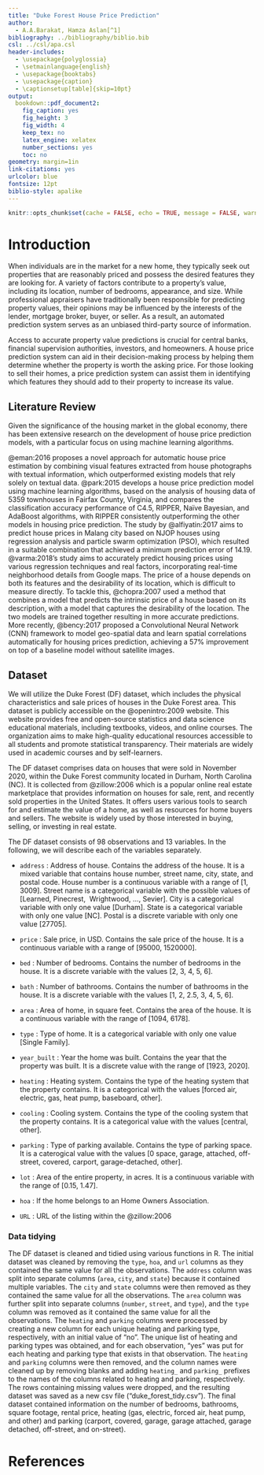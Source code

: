 ```yaml
---
title: "Duke Forest House Price Prediction"
author: 
  - A.A.Barakat, Hamza Aslan[^1]
bibliography: ../bibliography/biblio.bib
csl: ../csl/apa.csl
header-includes:
  - \usepackage{polyglossia}
  - \setmainlanguage{english}
  - \usepackage{booktabs}
  - \usepackage{caption} 
  - \captionsetup[table]{skip=10pt}
output:
  bookdown::pdf_document2:
    fig_caption: yes
    fig_height: 3
    fig_width: 4
    keep_tex: no
    latex_engine: xelatex
    number_sections: yes
    toc: no
geometry: margin=1in
link-citations: yes
urlcolor: blue
fontsize: 12pt
biblio-style: apalike
---
```

```r
knitr::opts_chunk$set(cache = FALSE, echo = TRUE, message = FALSE, warning = FALSE)
```

<!-- ======================================================================= -->
<!-- ============================== FOOTNOTES ============================== -->
<!-- ======================================================================= -->
[^1]: 21080637, [Github Repo](https://github.com/Hamzabaraka/21080637)


# Introduction

When individuals are in the market for a new home, they typically seek out properties that are reasonably priced and possess the desired features they are looking for. A variety of factors contribute to a property's value, including its location, number of bedrooms, appearance, and size. While professional appraisers have traditionally been responsible for predicting property values, their opinions may be influenced by the interests of the lender, mortgage broker, buyer, or seller. As a result, an automated prediction system serves as an unbiased third-party source of information. 

Access to accurate property value predictions is crucial for central banks, financial supervision authorities, investors, and homeowners. A house price prediction system can aid in their decision-making process by helping them determine whether the property is worth the asking price. For those looking to sell their homes, a price prediction system can assist them in identifying which features they should add to their property to increase its value.

## Literature Review

Given the significance of the housing market in the global economy, there has been extensive research on the development of house price prediction models, with a particular focus on using machine learning algorithms.

@eman:2016 proposes a novel approach for automatic house price estimation by combining visual features extracted from house photographs with textual information, which outperformed existing models that rely solely on textual data. @park:2015 develops a house price prediction model using machine learning algorithms, based on the analysis of housing data of 5359 townhouses in Fairfax County, Virginia, and compares the classification accuracy performance of C4.5, RIPPER, Naïve Bayesian, and AdaBoost algorithms, with RIPPER consistently outperforming the other models in housing price prediction. The study by @alfiyatin:2017 aims to predict house prices in Malang city based on NJOP houses using regression analysis and particle swarm optimization (PSO), which resulted in a suitable combination that achieved a minimum prediction error of 14.19. @varma:2018's study aims to accurately predict housing prices using various regression techniques and real factors, incorporating real-time neighborhood details from Google maps. The price of a house depends on both its features and the desirability of its location, which is difficult to measure directly. To tackle this, @chopra:2007 used a method that combines a model that predicts the intrinsic price of a house based on its description, with a model that captures the desirability of the location. The two models are trained together resulting in more accurate predictions. More recently, @bency:2017 proposed a Convolutional Neural Network (CNN) framework to model geo-spatial data and learn spatial correlations automatically for housing prices prediction, achieving a 57% improvement on top of a baseline model without satellite images.

## Dataset

We will utilize the Duke Forest (DF) dataset, which includes the physical characteristics and sale prices of houses in the Duke Forest area. This dataset is publicly accessible on the @openintro:2009 website. This website provides free and open-source statistics and data science educational materials, including textbooks, videos, and online courses. The organization aims to make high-quality educational resources accessible to all students and promote statistical transparency. Their materials are widely used in academic courses and by self-learners. 

The DF dataset comprises data on houses that were sold in November 2020, within the Duke Forest community located in Durham, North Carolina (NC). It is collected from @zillow:2006 which is a popular online real estate marketplace that provides information on houses for sale, rent, and recently sold properties in the United States. It offers users various tools to search for and estimate the value of a home, as well as resources for home buyers and sellers. The website is widely used by those interested in buying, selling, or investing in real estate.

The DF dataset consists of 98 observations and 13 variables. In the following, we will describe each of the variables separately.

* `address` :
Address of house. Contains the address of the house. It is a mixed variable that contains house number, street name, city, state, and postal code. House number is a continuous variable with a range of [1, 3009]. Street name is a categorical variable with the possible values of [Learned, Pinecrest,  Wrightwood, ..., Sevier]. City is a categorical variable with only one value [Durham]. State is a categorical variable with only one value [NC]. Postal is a discrete variable with only one value [27705]. 

* `price` :
Sale price, in USD. Contains the sale price of the house. It is a continuous variable with a range of [95000, 1520000]. 

* `bed` :
Number of bedrooms. Contains the number of bedrooms in the house. It is a discrete variable with the values [2, 3, 4, 5, 6]. 

* `bath` :
Number of bathrooms. Contains the number of bathrooms in the house. It is a discrete variable with the values [1, 2, 2.5, 3, 4, 5, 6]. 

* `area` :
Area of home, in square feet. Contains the area of the house. It is a continuous variable with the range of [1094, 6178].

* `type` :
Type of home. It is a categorical variable with only one value [Single Family].

* `year_built` :
Year the home was built. Contains the year that the property was built. It is a discrete value with the range of [1923, 2020].

* `heating` :
Heating system. Contains the type of the heating system that the property contains. It is a categorical with the values [forced air, electric, gas, heat pump, baseboard, other].

* `cooling` :
Cooling system. Contains the type of the cooling system that the property contains. It is a categorical value with the values [central, other].

* `parking` :
Type of parking available. Contains the type of parking space. It is a caterogical value with the values [0 space, garage, attached, off-street, covered, carport, garage-detached, other].

* `lot` :
Area of the entire property, in acres. It is a continuous variable with the range of [0.15, 1.47].

* `hoa` :
If the home belongs to an Home Owners Association.

* `URL` :
URL of the listing within the @zillow:2006

### Data tidying

The DF dataset is cleaned and tidied using various functions in R. The initial dataset was cleaned by removing the `type`, `hoa`, and `url` columns as they contained the same value for all the observations. The `address` column was split into separate columns (`area`, `city`, and `state`) because it contained multiple variables. The `city` and `state` columns were then removed as they contained the same value for all the observations. The `area` column was further split into separate columns (`number`, `street`, and `type`), and the `type` column was removed as it contained the same value for all the observations. The `heating` and `parking` columns were processed by creating a new column for each unique heating and parking type, respectively, with an initial value of "no". The unique list of heating and parking types was obtained, and for each observation, "yes" was put for each heating and parking type that exists in that observation. The `heating` and `parking` columns were then removed, and the column names were cleaned up by removing blanks and adding `heating_` and `parking_` prefixes to the names of the columns related to heating and parking, respectively. The rows containing missing values were dropped, and the resulting dataset was saved as a new csv file ("duke_forest_tidy.csv"). The final dataset contained information on the number of bedrooms, bathrooms, square footage, rental price, heating (gas, electric, forced air, heat pump, and other) and parking (carport, covered, garage, garage attached, garage detached, off-street, and on-street).

\newpage
# References {#references}
<div id="refs"></div>

